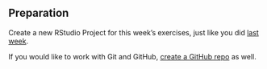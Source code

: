 ## Preparation

Create a new RStudio Project for this week's exercises, just like you did [last week](#w4-preparation).

If you would like to work with Git and GitHub, [create a GitHub repo](https://github.com/new) as well.